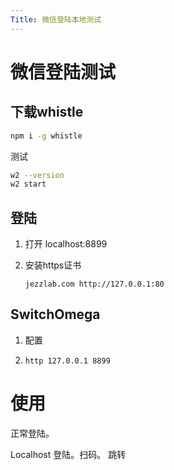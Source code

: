 ```yaml
---
Title: 微信登陆本地测试
---
```


# 微信登陆测试



## 下载whistle

```bash
npm i -g whistle
```

测试

```bash
w2 --version
w2 start
```

## 登陆



1. 打开 localhost:8899

2. 安装https证书

   ```规则
   jezzlab.com http://127.0.0.1:80
   ```

## SwitchOmega

1. 配置

2. ```
   http 127.0.0.1 8899
   ```

# 使用

正常登陆。

Localhost 登陆。扫码。 跳转
